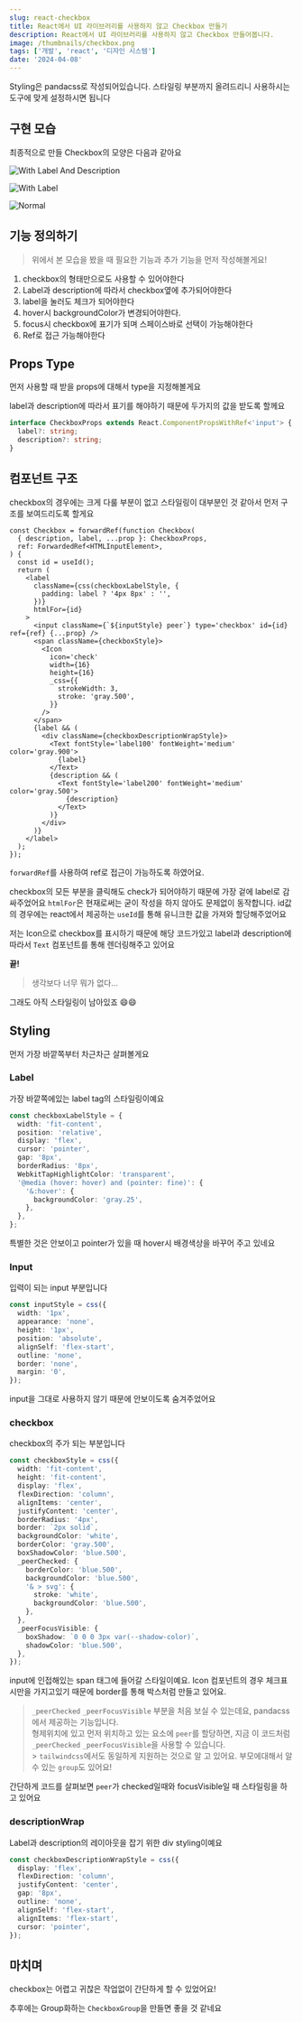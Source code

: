 ```yaml
---
slug: react-checkbox
title: React에서 UI 라이브러리를 사용하지 않고 Checkbox 만들기
description: React에서 UI 라이브러리를 사용하지 않고 Checkbox 만들어봅니다.
image: /thumbnails/checkbox.png
tags: ['개발', 'react', '디자인 시스템']
date: '2024-04-08'
---
```


<Callout variant='warn' title='시작하기 전'>

Styling은 pandacss로 작성되어있습니다. 스타일링 부분까지 올려드리니 사용하시는 도구에 맞게 설정하시면 됩니다

</Callout>

## 구현 모습

최종적으로 만들 Checkbox의 모양은 다음과 같아요

![With Label And Description](/react/designsystem/checkbox/1.gif)

![With Label](/react/designsystem/checkbox/2.gif)

![Normal](/react/designsystem/checkbox/3.gif)

## 기능 정의하기

> 위에서 본 모습을 봤을 때 필요한 기능과 추가 기능을 먼저 작성해볼게요!

1. checkbox의 형태만으로도 사용할 수 있어야한다
2. Label과 description에 따라서 checkbox옆에 추가되어야한다
3. label을 눌러도 체크가 되어야한다
4. hover시 backgroundColor가 변경되어야한다.
5. focus시 checkbox에 표기가 되며 스페이스바로 선택이 가능해야한다
6. Ref로 접근 가능해야한다

## Props Type

먼저 사용할 때 받을 props에 대해서 type을 지정해볼게요

label과 description에 따라서 표기를 해야하기 때문에 두가지의 값을 받도록 할께요

```ts
interface CheckboxProps extends React.ComponentPropsWithRef<'input'> {
  label?: string;
  description?: string;
}
```

## 컴포넌트 구조

checkbox의 경우에는 크게 다룰 부분이 없고 스타일링이 대부분인 것 같아서 먼저 구조를 보여드리도록 할게요

```tsx
const Checkbox = forwardRef(function Checkbox(
  { description, label, ...prop }: CheckboxProps,
  ref: ForwardedRef<HTMLInputElement>,
) {
  const id = useId();
  return (
    <label
      className={css(checkboxLabelStyle, {
        padding: label ? '4px 8px' : '',
      })}
      htmlFor={id}
    >
      <input className={`${inputStyle} peer`} type='checkbox' id={id} ref={ref} {...prop} />
      <span className={checkboxStyle}>
        <Icon
          icon='check'
          width={16}
          height={16}
          _css={{
            strokeWidth: 3,
            stroke: 'gray.500',
          }}
        />
      </span>
      {label && (
        <div className={checkboxDescriptionWrapStyle}>
          <Text fontStyle='label100' fontWeight='medium' color='gray.900'>
            {label}
          </Text>
          {description && (
            <Text fontStyle='label200' fontWeight='medium' color='gray.500'>
              {description}
            </Text>
          )}
        </div>
      )}
    </label>
  );
});
```

`forwardRef`를 사용하여 ref로 접근이 가능하도록 하였어요.

checkbox의 모든 부분을 클릭해도 check가 되어야하기 때문에 가장 겉에 label로 감싸주었어요 `htmlFor`은 현재로써는 굳이 작성을 하지 않아도 문제없이 동작합니다. id값의 경우에는 react에서 제공하는 `useId`를 통해 유니크한 값을 가져와 할당해주었어요

저는 Icon으로 checkbox를 표시하기 때문에 해당 코드가있고 label과 description에 따라서 `Text` 컴포넌트를 통해 렌더링해주고 있어요

**끝!**

> 생각보다 너무 뭐가 없다...

그래도 아직 스타일링이 남아있죠 😄😄

## Styling

먼저 가장 바깥쪽부터 차근차근 살펴볼게요

### Label

가장 바깥쪽에있는 label tag의 스타일링이예요

```ts
const checkboxLabelStyle = {
  width: 'fit-content',
  position: 'relative',
  display: 'flex',
  cursor: 'pointer',
  gap: '8px',
  borderRadius: '8px',
  WebkitTapHighlightColor: 'transparent',
  '@media (hover: hover) and (pointer: fine)': {
    '&:hover': {
      backgroundColor: 'gray.25',
    },
  },
};
```

특별한 것은 안보이고 pointer가 있을 때 hover시 배경색상을 바꾸어 주고 있네요

### Input

입력이 되는 input 부분입니다

```ts
const inputStyle = css({
  width: '1px',
  appearance: 'none',
  height: '1px',
  position: 'absolute',
  alignSelf: 'flex-start',
  outline: 'none',
  border: 'none',
  margin: '0',
});
```

input을 그대로 사용하지 않기 때문에 안보이도록 숨겨주었어요

### checkbox

checkbox의 주가 되는 부분입니다

```ts
const checkboxStyle = css({
  width: 'fit-content',
  height: 'fit-content',
  display: 'flex',
  flexDirection: 'column',
  alignItems: 'center',
  justifyContent: 'center',
  borderRadius: '4px',
  border: `2px solid`,
  backgroundColor: 'white',
  borderColor: 'gray.500',
  boxShadowColor: 'blue.500',
  _peerChecked: {
    borderColor: 'blue.500',
    backgroundColor: 'blue.500',
    '& > svg': {
      stroke: 'white',
      backgroundColor: 'blue.500',
    },
  },
  _peerFocusVisible: {
    boxShadow: `0 0 0 3px var(--shadow-color)`,
    shadowColor: 'blue.500',
  },
});
```

input에 인접해있는 span 태그에 들어갈 스타일이예요.
Icon 컴포넌트의 경우 체크표시만을 가지고있기 때문에 border를 통해 박스처럼 만들고 있어요.

> `_peerChecked` `_peerFocusVisible` 부분을 처음 보실 수 있는데요, pandacss에서 제공하는 기능입니다.<br/>
> 형제위치에 있고 먼저 위치하고 있는 요소에 `peer`를 할당하면, 지금 이 코드처럼 `_peerChecked` `_peerFocusVisible`을 사용할 수 있습니다.<br/> > `tailwindcss`에서도 동일하게 지원하는 것으로 알 고 있어요. 부모에대해서 알 수 있는 `group`도 있어요!

간단하게 코드를 살펴보면 `peer`가 checked일때와 focusVisible일 때 스타일링을 하고 있어요

### descriptionWrap

Label과 description의 레이아웃을 잡기 위한 div styling이예요

```ts
const checkboxDescriptionWrapStyle = css({
  display: 'flex',
  flexDirection: 'column',
  justifyContent: 'center',
  gap: '8px',
  outline: 'none',
  alignSelf: 'flex-start',
  alignItems: 'flex-start',
  cursor: 'pointer',
});
```

## 마치며

checkbox는 어렵고 귀찮은 작업없이 간단하게 할 수 있었어요!

추후에는 Group화하는 `CheckboxGroup`을 만들면 좋을 것 같네요
